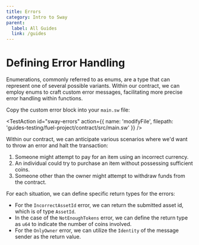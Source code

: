 ```yaml
---
title: Errors
category: Intro to Sway
parent:
  label: All Guides
  link: /guides
---
```


# Defining Error Handling

Enumerations, commonly referred to as enums, are a type that can represent one of several possible variants. Within our contract, we can employ enums to craft custom error messages, facilitating more precise error handling within functions.

Copy the custom error block into your `main.sw` file:

<TestAction
id="sway-errors"
action={{
  name: 'modifyFile',
  filepath: 'guides-testing/fuel-project/contract/src/main.sw'
}}
/>

<CodeImport
  file="../../examples/intro-to-sway/contract/src/main.sw"
  comment="error_handling"
  commentType="//"
  lang="sway"
/>

Within our contract, we can anticipate various scenarios where we'd want to throw an error and halt the transaction:

1. Someone might attempt to pay for an item using an incorrect currency.
2. An individual could try to purchase an item without possessing sufficient coins.
3. Someone other than the owner might attempt to withdraw funds from the contract.

For each situation, we can define specific return types for the errors:

- For the `IncorrectAssetId` error, we can return the submitted asset id, which is of type `AssetId`.
- In the case of the `NotEnoughTokens` error, we can define the return type as `u64` to indicate the number of coins involved.
- For the `OnlyOwner` error, we can utilize the `Identity` of the message sender as the return value.

